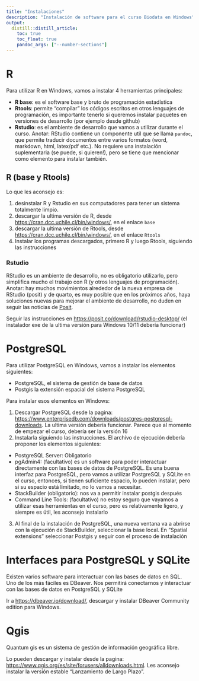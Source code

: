 ```yaml
---
title: "Instalaciones"
description: "Instalación de software para el curso Biodata en Windows"
output:
  distill::distill_article:
    toc: true
    toc_float: true
    pandoc_args: ["--number-sections"]
---
```



# R

Para utilizar R en Windows, vamos a instalar 4 herramientas principales:

* **R base**: es el software base y bruto de programación estadística
* **Rtools**: permite "compilar" los códigos escritos en otros lenguajes de programación, es importante tenerlo si queremos instalar paquetes en versiones de desarrollo (por ejemplo desde github)
* **Rstudio**: es el ambiente de desarrollo que vamos a utilizar durante el curso. Anotar: RStudio contiene un componente util que se llama `pandoc`, que permite traducir documentos entre varios formatos (word, markdown, html, latex/pdf etc.). No requiere una instalación suplementaria (se puede, si quieren!), pero se tiene que mencionar como elemento para instalar también.


## R (base y Rtools)

Lo que les aconsejo es:

1. desinstalar R y Rstudio en sus computadores para tener un sistema totalmente limpio.
1. descargar la ultima versión de R, desde <https://cran.dcc.uchile.cl/bin/windows/>, en el enlace `base`
1. descargar la ultima versión de Rtools, desde <https://cran.dcc.uchile.cl/bin/windows/>, en el enlace `Rtools`
1. Instalar los programas descargados, primero R y luego Rtools, siguiendo las instrucciones 


### Rstudio

RStudio es un ambiente de desarrollo, no es obligatorio utilizarlo, pero simplifica mucho el trabajo con R (y otros lenguajes de programación).
Anotar: hay muchos movimientos alrededor de la nueva empresa de RStudio (posit) y de quarto, es muy posible que en los próximos años, haya soluciones nuevas para mejorar el ambiente de desarrollo, no duden en seguir las noticias de [Posit](https://posit.co).

Seguir las instrucciones en <https://posit.co/download/rstudio-desktop/> (el instalador exe de la ultima versión para Windows 10/11 debería funcionar)


# PostgreSQL

Para utilizar PostgreSQL en Windows, vamos a instalar los elementos siguientes:

* PostgreSQL, el sistema de gestión de base de datos
* Postgis la extensión espacial del sistema PostgreSQL

Para instalar esos elementos en Windows:

1. Descargar PostgreSQL desde la pagina: <https://www.enterprisedb.com/downloads/postgres-postgresql-downloads>. La ultima versión debería funcionar. Parece que al momento de empezar el curso, debería ser la versión 16
2. Instalarla siguiendo las instrucciones. El archivo de ejecución debería proponer los elementos siguientes:
  + PostgreSQL Server: Obligatorio
  + pgAdmin4: (facultativo) es un software para poder interactuar directamente con las bases de datos de PostgreSQL. Es una buena interfaz para PostgreSQL, pero vamos a utilizar PostgreSQL y SQLite en el curso, entonces, si tienen suficiente espacio, lo pueden instalar, pero si su espacio está limitado, no lo vamos a necesitar.
  + StackBuilder (obligatorio): nos va a permitir instalar postgis después
  + Command Line Tools: (facultativo) no estoy seguro que vayamos a utilizar esas herramientas en el curso, pero es relativamente ligero, y siempre es útil, les aconsejo instalarlo
3. Al final de la instalación de PostgreSQL, una nueva ventana va a abrirse con la ejecución de StackBuilder, seleccionar la base local. En "Spatial extensions" seleccionar Postgis y seguir con el proceso de instalación

# Interfaces para PostgreSQL y SQLite

Existen varios software para interactuar con las bases de datos en SQL.
Uno de los más fáciles es DBeaver.
Nos permitirá conectarnos y interactuar con las bases de datos en PostgreSQL y SQLite

Ir a <https://dbeaver.io/download/>, descargar y instalar DBeaver Community edition para Windows.



# Qgis

Quantum gis es un sistema de gestión de información geográfica libre.

Lo pueden descargar y instalar desde la pagina: <https://www.qgis.org/es/site/forusers/alldownloads.html>.
Les aconsejo instalar la versión estable "Lanzamiento de Largo Plazo".


